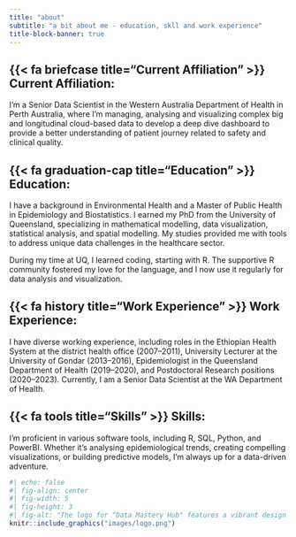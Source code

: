 ---
title: "about"
subtitle: "a bit about me - education, skll and work experience"
title-block-banner: true
---

## {{< fa briefcase title="Current Affiliation" >}} Current Affiliation: 

I'm a Senior Data Scientist in the Western Australia Department of Health in Perth Australia, where I'm managing, analysing and visualizing complex big and longitudinal cloud-based data to develop a deep dive dashboard to provide a better understanding of patient journey related to safety and clinical quality.

## {{< fa graduation-cap title="Education" >}} Education:

I have a background in Environmental Health and a Master of Public Health in Epidemiology and Biostatistics. I earned my PhD from the University of Queensland, specializing in mathematical modelling, data visualization, statistical analysis, and spatial modelling. My studies provided me with tools to address unique data challenges in the healthcare sector.

During my time at UQ, I learned coding, starting with R. The supportive R community fostered my love for the language, and I now use it regularly for data analysis and visualization.

## {{< fa history title="Work Experience" >}} Work Experience: 

I have diverse working experience, including roles in the Ethiopian Health System at the district health office (2007–2011), University Lecturer at the University of Gondar (2013–2016), Epidemiologist in the Queensland Department of Health (2019–2020), and Postdoctoral Research positions (2020–2023). Currently, I am a Senior Data Scientist at the WA Department of Health.

## {{< fa tools title="Skills" >}} Skills: 

I'm proficient in various software tools, including R, SQL, Python, and PowerBI. Whether it's analysing epidemiological trends, creating compelling visualizations, or building predictive models, I'm always up for a data-driven adventure.

```{r}
#| echo: false
#| fig-align: center
#| fig-width: 5
#| fig-height: 3
#| fig-alt: "The logo for "Data Mastery Hub" features a vibrant design with a central orange and yellow map pin containing the initials "YG" in white, surrounded by various data-related icons on a blue circular background, with the text "DATA MASTERY HUB" in bold black letters beneath it."
knitr::include_graphics("images/logo.png")
```
